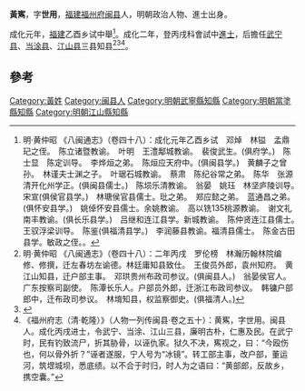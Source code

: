 '''黃寯'''，字'''世用'''，[[福建|福建]][[福州府|福州府]][[闽县|闽县]]人，明朝政治人物、進士出身。

成化元年，[[福建|福建]]乙酉乡试中舉<ref>明·黄仲昭 《八闽通志》（卷四十八）：成化元年乙酉乡试　邓焯　林镒　孟鼎玘之侄。　陈立诸暨教谕。　叶明　王澧鄅城教谕。　裴俊武生。(俱府学。)　陈士显　陈定训导。　李烨烜之弟。　陈烜应天府中。(俱闽县学。)　黄麟子之曾孙。　林谨夫士渊之子。　叶琚石城教谕。　蔡肃　陈纪谷常之弟。　陈华　张源清开化州学正。(俱闽县儒士。)　陈埙乐清教谕。　翁晏　姚珏　林坚庐陵训导。　宋宣(俱侯官县学。)　林瑭侯官县儒士。玭之弟。　郑应懿之弟。　蓝通昌之弟。(俱怀安县学。)　姚倬怀安县儒士。余姚教谕。　高以铣135桃源教谕。　谢文礼南丰教谕。(俱长乐县学。)　吕继和连江县学。新城教谕。　陈仲贤连江县儒士。　王驭浮梁训导。　陈鉴(俱福清县学。)　李润藤县教谕。福清县儒士。　陈金古田县学。敏政之侄。。</ref>。成化二年，登丙戌科會試中[[進士|進士]]，后擔任[[武宁县|武宁县]]、[[当涂县|当涂县]]、[[江山县|江山县]]三县知县<ref>明·黄仲昭 《八闽通志》（卷四十八）：二年丙戌　罗伦榜　林瀚历翰林院编修、修撰，迁左春坊左谕德。林廷庸知县致仕。　王俊员外郎，袁州知府。　黄江山知县，迁户部主事。　邓珙贵州布政司参议。(俱闽县人。)　翁晏侯官人。广东按察司副使。　陈潭长乐人。户部员外郎，迁浙江布政司参议。　韩镛户部郎中，迁布政司参议。　林堉知县，权监察御史。(俱福清人。)</ref><ref>{{cite web|title=《福州府志（清·乾隆）》选举四|url=http://www.fzdqw.com/ShowText.asp?ToBook=1411&index=96&|publisher=福州地情网|accessdate=2014-05-04|deadurl=yes|archiveurl=https://web.archive.org/web/20140504191714/http://www.fzdqw.com/ShowText.asp?ToBook=1411&index=96&|archivedate=2014-05-04}}</ref><ref>《福州府志（清·乾隆）》（人物一列传闽县·卷之五十）：黄寯，字世用。闽县人。成化丙戌进士，令武宁、当涂、江山三县，廉明古朴，仁惠及民。在武宁时，民有钓致流尸，折其胁骨，以诬仇家。狱久不决，寯视之，曰：“今殴伤也，何以骨外折？”诬者遂服，宁人号为“冰镜”。转工部主事，改户部，董运河，筑堽城坝，悉底绩。以不合于时归，时人为之语曰：“黄部郎，反故乡，携空囊。”</ref>。

==參考==
{{reflist}}

{{start box}}
{{s-off}}
{{s-before|[[余希賢|余希賢]]}}
{{s-title|明朝武寧縣知縣|成化年間}}
{{s-after|[[王僑_(成化進士)|王僑]]}}
{{end box}}

{{明朝人物小作品}}
{{成化二年丙戌科殿試金榜}}
[[Category:黃姓|Category:黃姓]]
[[Category:闽县人|Category:闽县人]]
[[Category:明朝武寧縣知縣|Category:明朝武寧縣知縣]]
[[Category:明朝當塗縣知縣|Category:明朝當塗縣知縣]]
[[Category:明朝江山縣知縣|Category:明朝江山縣知縣]]
